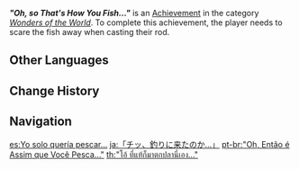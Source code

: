 {{Achievement Infobox
|id           = 81142
|order id     = 1136
|category     = Wonders of the World
|description  = Scare the fish away when casting your rod.
|requirements = 
|primogems    = 5
|tracking     = 
|hidden       = 1
|topic        = Fishing
|type         = Exploration
}}
'''''"Oh, so That's How You Fish..."''''' is an [[Achievement]] in the category ''[[Wonders of the World]]''. To complete this achievement, the player needs to scare the fish away when casting their rod.
<!--
==Trivia==

==Video Guides==
{{EVT
|video1   = 
|caption1 = 
}}
-->
==Other Languages==
{{Other Languages
|en      = "Oh, so That's How You Fish..."
|zhs     = 「切，原来是来钓鱼的…」
|zhs_rm  = "Qiè, Yuánlái Shì Lái Diàoyú de..."
|zht     = 「呿，原來是來釣魚的…」
|zht_rm  = "Qiè, Yuánlái Shì Lái Diàoyú de..."
|zh_tl   = "Oh, so [You] Came to Fish..."
|ja      = 「チッ、釣りに来たのか…」
|ja_rm   = "Chi', Tsuri ni Kita no ka..."
|ja_tl   = "Oh, so [You] Came to Fish..."
|ko      = 「흥, 낚시꾼이었군…」
|ko_rm   = "Heung, Naksikkunieotkkun..."
|ko_tl   = "Hmph, so You Were a Fisher..."
|es      = Yo solo quería pescar...
|es_tl   = I Only Wanted to Fish...
|fr      = «&nbsp;Attention ! Pêcheur bourru en approche !&nbsp;»
|fr_tl   = "Beware! Gruff Fisherman Approaching!"
|ru      = «А, тут рыбачат...»
|ru_tl   = "Ah, They're Fishing Here..."
|th      = "โอ้ ที่แท้ก็มาตกปลานี่เอง..."
|th_rm   = "O Thithae Ko Ma Tko Pla Nieng..."
|th_tl   = 
|vi      = Xì, Vốn Dĩ Là Đến Câu Cá Mà...
|vi_tl   = 
|de      = „Ach, wieder ein Angler&nbsp;...“
|de_tl   = "Oh, an Angler Again..."
|id      = "Cih, Jadi Ini Cara Memancingmu&nbsp;...."
|id_tl   = "Tsk, So This is How You Fish..."
|pt      = "Oh, Então é Assim que Você Pesca..."
|pt_tl   = "Oh, so That's How You Fish..."
|tr      = "Ah, Balıkları Böyle Yakalıyorsun Demek..."
|tr_tl   = "Oh, so That's How You Fish..."
|it      = Oh, è così che peschi?
|it_tl   = Oh, Is That How You Fish?
}}

==Change History==
{{Change History|2.1}}
<!--
==References==
{{Reflist}}
-->
==Navigation==
{{Achievement Navbox|Wonders of the World|Exploration}}

[[es:Yo solo quería pescar...]]
[[ja:「チッ、釣りに来たのか…」]]
[[pt-br:"Oh, Então é Assim que Você Pesca..."]]
[[th:"โอ้ ที่แท้ก็มาตกปลานี่เอง..."]]